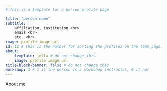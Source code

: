 ```yaml
---
# This is a template for a person profile page

title: "person name"
subtitle: | 
    affiliation, institution <br>
    email <br>
    etc. <br>
image: profile image url 
id: 12 # this is the number for sorting the profiles on the team page. please add 1 if you add a new profile
about:
    template: jolla # do not change this
    image: profile image url
title-block-banner: false # do not change this
workshop: 1 # 1 if the person is a workshop instructor, 0 if not
---
```


About me